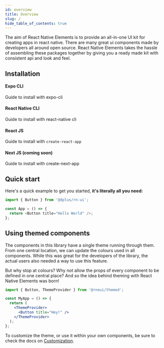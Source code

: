 ```yaml
---
id: overview
title: Overview
slug: /
hide_table_of_contents: true
---
```



<div className="admonition admonition-info alert alert--info">
  <div className="admonition-content">
    The aim of React Native Elements is to provide an all-in-one UI kit for
    creating apps in react native. There are many great ui components made by
    developers all around open source. React Native Elements takes the hassle of
    assembling these packages together by giving you a ready made kit with
    consistent api and look and feel.
  </div>
</div>

## Installation

<div class="container" style={{ padding: 0 }}>
  <div class="row is-multiline">
    <div class="col col--6">
      <Link
        class="card "
        to="docs/installation#using-expo"
        style={{ height: '100%' }}
      >
        <div class="card__body position-relative">
          <h4>
            Expo CLI
            <SiExpo class="card__icon" />
          </h4>
          <p>Guide to install with expo-cli</p>
        </div>
      </Link>
    </div>
    <div class="col col--6">
      <Link class="card " to="docs/installation" style={{ height: '100%' }}>
        <div class="card__body  position-relative">
          <h4>
            React Native CLI <SiReact class="card__icon" />
          </h4>
          <p>Guide to install with react-native cli</p>
        </div>
      </Link>
    </div>
    <div class="col col--6">
      <Link
        class="card "
        to="docs/installation#using-on-web"
        style={{ height: '100%' }}
      >
        <div class="card__body position-relative">
          <h4>
            React JS <SiReact class="card__icon" />
          </h4>
          <p>
            Guide to install with <code>create-react-app</code>
          </p>
        </div>
      </Link>
    </div>
    <div class="col col--6">
      <Link class="card " to="#" style={{ height: '100%' }}>
        <div class="card__body position-relative">
          <h4>
            Next JS (coming soon) <SiNextdotjs class="card__icon" />
          </h4>
          <p>Guide to install with create-next-app</p>
        </div>
      </Link>
    </div>
  </div>
</div>

## Quick start

Here's a quick example to get you started, **it's literally all you need:**

```ts
import { Button } from '@dplus/rn-ui';

const App = () => {
  return <Button title="Hello World" />;
};
```

## Using themed components

The components in this library have a single theme running through them. From
one central location, we can update the colours used in all components. While
this was great for the developers of the library, the actual users also needed a
way to use this feature.

But why stop at colours? Why not allow the props of every component to be
defined in one central place? And so the idea behind theming with React Native
Elements was born!

```jsx
import { Button, ThemeProvider } from '@rneui/themed';

const MyApp = () => {
  return (
    <ThemeProvider>
      <Button title="Hey!" />
    </ThemeProvider>
  );
};
```

To customize the theme, or use it within your own components, be sure to check
the docs on [Customization](https://reactnativeelements.com/docs/customizing).
